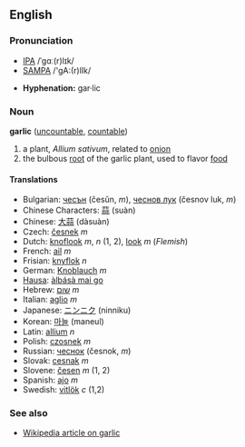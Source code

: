 ==English==

===Pronunciation===
*[[w:IPA|IPA]] /ˈɡɑː(r)lɪk/
*[[w:SAMPA|SAMPA]] /'gA:(r)lIk/

*'''Hyphenation:''' gar·lic


===Noun===
'''garlic''' ([[uncountable]], [[countable]])

# a plant, ''Allium sativum'', related to [[onion]]
# the bulbous [[root]] of the garlic plant, used to flavor [[food]]

====Translations====
*Bulgarian: [[чесън]] (česŭn, ''m''), [[чеснов лук]] (česnov luk, ''m'')
*Chinese Characters: [[蒜]] (suàn)
*Chinese: [[大蒜]] (dàsuàn)
*Czech: [[česnek]] ''m''
*Dutch: [[knoflook]] ''m'', ''n'' (1, 2), [[look]] ''m'' (''Flemish'')
*French: [[ail]] ''m''
*Frisian: [[knyflok]] ''n''
*German: [[Knoblauch]] ''m''
*[[Hausa]]: [[àlbásà mai go]]
*Hebrew: [[שום]] ''m''
*Italian: [[aglio]] ''m''
*Japanese: [[ニンニク]] (ninniku)
*Korean: [[마늘]] (maneul)
*Latin: [[allium]] ''n''
*Polish: [[czosnek]] ''m''
*Russian: [[чеснок]] (česnok, ''m'')
*Slovak: [[cesnak]] ''m''
*Slovene: [[česen]] ''m'' (1, 2)
*Spanish: [[ajo]] ''m''
*Swedish: [[vitlök]] ''c'' (1,2)

===See also===

*[[w:garlic|Wikipedia article on garlic]]